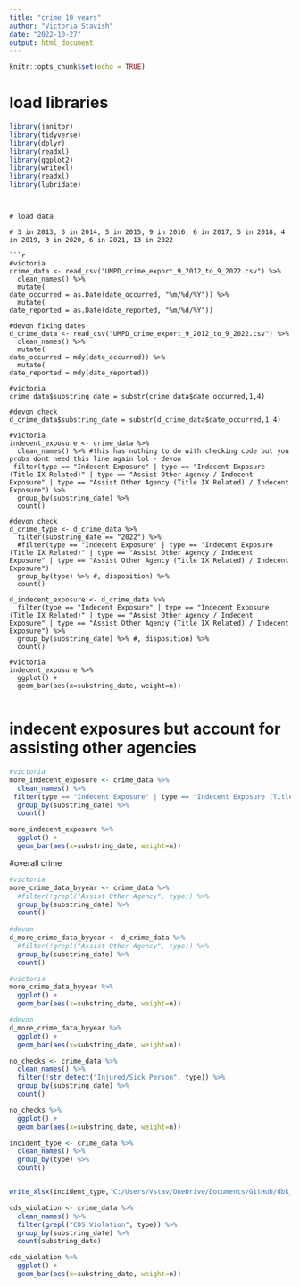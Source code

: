 ```yaml
---
title: "crime_10_years"
author: "Victoria Stavish"
date: "2022-10-27"
output: html_document
---
```


```r
knitr::opts_chunk$set(echo = TRUE)
```

# load libraries

```r
library(janitor)
library(tidyverse)
library(dplyr)
library(readxl)
library(ggplot2)
library(writexl)
library(readxl)
library(lubridate)

```

```


# load data

# 3 in 2013, 3 in 2014, 5 in 2015, 9 in 2016, 6 in 2017, 5 in 2018, 4 in 2019, 3 in 2020, 6 in 2021, 13 in 2022

```r
#victoria
crime_data <- read_csv("UMPD_crime_export_9_2012_to_9_2022.csv") %>%
  clean_names() %>%
  mutate(
date_occurred = as.Date(date_occurred, "%m/%d/%Y")) %>%
  mutate(
date_reported = as.Date(date_reported, "%m/%d/%Y")) 

#devon fixing dates
d_crime_data <- read_csv("UMPD_crime_export_9_2012_to_9_2022.csv") %>%
  clean_names() %>%
  mutate(
date_occurred = mdy(date_occurred)) %>%
  mutate(
date_reported = mdy(date_reported)) 

#victoria
crime_data$substring_date = substr(crime_data$date_occurred,1,4)

#devon check
d_crime_data$substring_date = substr(d_crime_data$date_occurred,1,4)

#victoria  
indecent_exposure <- crime_data %>%
  clean_names() %>% #this has nothing to do with checking code but you probs dont need this line again lol - devon
 filter(type == "Indecent Exposure" | type == "Indecent Exposure (Title IX Related)" | type == "Assist Other Agency / Indecent Exposure" | type == "Assist Other Agency (Title IX Related) / Indecent Exposure") %>%
  group_by(substring_date) %>%
  count()

#devon check
d_crime_type <- d_crime_data %>% 
  filter(substring_date == "2022") %>% 
  #filter(type == "Indecent Exposure" | type == "Indecent Exposure (Title IX Related)" | type == "Assist Other Agency / Indecent Exposure" | type == "Assist Other Agency (Title IX Related) / Indecent Exposure")
  group_by(type) %>% #, disposition) %>% 
  count() 

d_indecent_exposure <- d_crime_data %>%
  filter(type == "Indecent Exposure" | type == "Indecent Exposure (Title IX Related)" | type == "Assist Other Agency / Indecent Exposure" | type == "Assist Other Agency (Title IX Related) / Indecent Exposure") %>%
  group_by(substring_date) %>% #, disposition) %>%
  count()

#victoria
indecent_exposure %>%
  ggplot() +
  geom_bar(aes(x=substring_date, weight=n))


```
# indecent exposures but account for assisting other agencies 

```r
#victoria
more_indecent_exposure <- crime_data %>%
  clean_names() %>%
 filter(type == "Indecent Exposure" | type == "Indecent Exposure (Title IX Related)") %>%
  group_by(substring_date) %>%
  count()

more_indecent_exposure %>%
  ggplot() +
  geom_bar(aes(x=substring_date, weight=n))

```

#overall crime

```r
#victoria
more_crime_data_byyear <- crime_data %>%
  #filter(!grepl("Assist Other Agency", type)) %>%
  group_by(substring_date) %>%
  count()
  
#devon
d_more_crime_data_byyear <- d_crime_data %>%
  #filter(!grepl("Assist Other Agency", type)) %>%
  group_by(substring_date) %>%
  count()

#victoria
more_crime_data_byyear %>%
  ggplot() +
  geom_bar(aes(x=substring_date, weight=n))

#devon
d_more_crime_data_byyear %>%
  ggplot() +
  geom_bar(aes(x=substring_date, weight=n))

```


```r
no_checks <- crime_data %>%
  clean_names() %>%
  filter(!str_detect("Injured/Sick Person", type)) %>%
  group_by(substring_date) %>%
  count()

no_checks %>%
  ggplot() +
  geom_bar(aes(x=substring_date, weight=n))
```

```r

incident_type <- crime_data %>%
  clean_names() %>%
  group_by(type) %>%
  count()


write_xlsx(incident_type,'C:/Users/Vstav/OneDrive/Documents/GitHub/dbk_datadesk/crime_umpd/incident_type.xlsx')


```

```r
cds_violation <- crime_data %>%
  clean_names() %>%
  filter(grepl("CDS Violation", type)) %>%
  group_by(substring_date) %>%
  count(substring_date)

cds_violation %>%
  ggplot() +
  geom_bar(aes(x=substring_date, weight=n))


```




